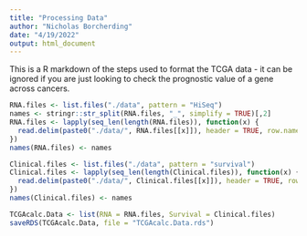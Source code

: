 ```yaml
---
title: "Processing Data"
author: "Nicholas Borcherding"
date: "4/19/2022"
output: html_document
---
```


This is a R markdown of the steps used to format the TCGA data - it can be ignored if you are just looking to check the prognostic value of a gene across cancers. 

```r
RNA.files <- list.files("./data", pattern = "HiSeq")
names <- stringr::str_split(RNA.files, "_", simplify = TRUE)[,2]
RNA.files <- lapply(seq_len(length(RNA.files)), function(x) {
  read.delim(paste0("./data/", RNA.files[[x]]), header = TRUE, row.names = 1, check.names = FALSE)
})
names(RNA.files) <- names

Clinical.files <- list.files("./data", pattern = "survival")
Clinical.files <- lapply(seq_len(length(Clinical.files)), function(x) {
  read.delim(paste0("./data/", Clinical.files[[x]]), header = TRUE, row.names = 1, check.names = FALSE)
})
names(Clinical.files) <- names

TCGAcalc.Data <- list(RNA = RNA.files, Survival = Clinical.files)
saveRDS(TCGAcalc.Data, file = "TCGAcalc.Data.rds")
```

